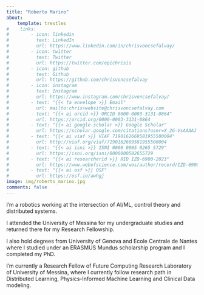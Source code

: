 ```yaml
---
title: "Roberto Marino"
about:
    template: trestles
#    links:
#        - icon: linkedin
#          text: LinkedIn
#          url: https://www.linkedin.com/in/chrisvoncsefalvay/
#        - icon: twitter
#          text: Twitter
#          url: https://twitter.com/epichrisis
#        - icon: github
#          text: Github
#          url: https://github.com/chrisvoncsefalvay
#        - icon: instagram
#          text: Instagram
#          url: https://www.instagram.com/chrisvoncsefalvay/
#        - text: "{{< fa envelope >}} Email"
#          url: mailto:chris+website@chrisvoncsefalvay.com
#        - text: "{{< ai orcid >}} ORCID 0000-0003-3131-0864"
#          url: https://orcid.org/0000-0003-3131-0864
#        - text: "{{< ai google-scholar >}} Google Scholar"
#          url: https://scholar.google.com/citations?user=X_2G-VsAAAAJ
#        - text: "{{< ai viaf >}} VIAF 7190162669581955500004"
#          url: http://viaf.org/viaf/7190162669581955500004
#        - text: "{{< ai isni >}} ISNI 0000 0005 0265 5729"
#          url: https://isni.org/isni/0000000502655729
#        - text: "{{< ai researcherid >}} RID IZD-6900-2023"
#          url: https://www.webofscience.com/wos/author/record/IZD-6900-2023
#        - text: "{{< ai osf >}} OSF"
#          url: https://osf.io/awhgj
image: img/roberto_marino.jpg
comments: false
---
```



I'm a robotics working at the intersection of AI/ML, control theory and distributed systems.

I attended the University of Messina for my undergraduate studies and returned there for my Research Fellowship.

I also hold degrees from University of Genova and Ecole Centrale de Nantes where I studied under an ERASMUS Mundus scholarship program and I completed my PhD.

I'm currently a Research Fellow of Future Computing Research Laboratory of University of Messina, where I currently follow research path in Distributed Learning, Physics-Informed Machine Learning and Clinical Data modeling.
